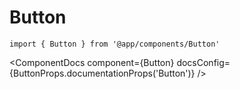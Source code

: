 
# Button

```tsx
import { Button } from '@app/components/Button'
```

<ComponentDocs
    component={Button}
    docsConfig={ButtonProps.documentationProps('Button')}
/>
